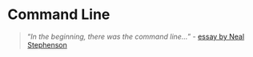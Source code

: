 # Command Line {.unnumbered}

> "*In the beginning, there was the command line...*" - [essay by Neal Stephenson](https://github.com/danielmkarlsson/library/blob/master/Neal%20Stephenson%20-%20In%20the%20Beginning%20was%20the%20Command%20Line.pdf)